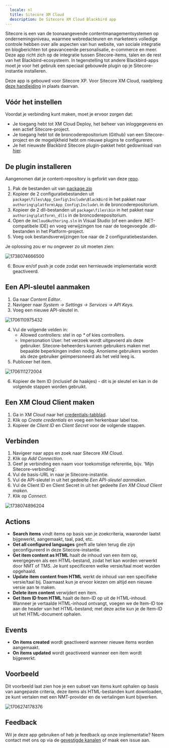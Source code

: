 ```yaml
---
  locale: nl
  title: Sitecore XM Cloud
  description: De Sitecore XM Cloud Blackbird app
---
```


<LinkCard title="View on Github" target="_blank" href="https://github.com/bb-io/SitecoreXmCloud" icon="github" />

Sitecore is een van de toonaangevende contentmanagementsystemen op ondernemingsniveau, waarmee webredacteuren en marketeers volledige controle hebben over alle aspecten van hun website, van sociale integratie en blogberichten tot geavanceerde personalisatie, e-commerce en meer. Deze app richt zich op de integratie tussen Sitecore-items, talen en de rest van het Blackbird-ecosysteem. In tegenstelling tot andere Blackbird-apps moet je voor het gebruik een speciaal gebouwde plugin op je Sitecore-instantie installeren.

Deze app is gebouwd voor Sitecore XP. Voor Sitecore XM Cloud, raadpleeg [deze handleiding](../apps/sitecore-xp/) in plaats daarvan.

## Vóór het instellen

Voordat je verbinding kunt maken, moet je ervoor zorgen dat:

- Je toegang hebt tot XM Cloud Deploy, het beheer van inloggegevens en een actief Sitecore-project.
- Je toegang hebt tot de broncoderepositorium (Github) van een Sitecore-project en de mogelijkheid hebt om nieuwe plugins te configureren.
- Je het nieuwste Blackbird Sitecore plugin-pakket hebt gedownload van [hier](../sitecore/package.zip).

## De plugin installeren

Aangenomen dat je content-repository is geforkt van deze [repo](https://github.com/sitecorelabs/xmcloud-foundation-head).

1. Pak de bestanden uit van [package.zip](../sitecore/package.zip)
2. Kopieer de 2 configuratiebestanden uit `package\files\App_Config\Include\BlackBird` in het pakket naar `authoring\platform\App_Config\Include\` in de broncoderepositorium.
3. Kopieer de 2 dll-bestanden uit `package\files\bin` in het pakket naar `authoring\platform\_dlls` in de broncoderepositorium.
4. Open de `XmCloudAuthoring.sln` in Visual Studio (of een andere .NET-compatibele IDE) en voeg verwijzingen toe naar de toegevoegde .dll-bestanden in het Platform-project.
5. Voeg ook bestandsverwijzingen toe naar de 2 configuratiebestanden.

Je oplossing zou er nu ongeveer zo uit moeten zien:

![1738074666500](https://raw.githubusercontent.com/bb-io/SitecoreXmCloud/main/image/README/1738074666500.png)

6. Bouw en/of push je code zodat een hernieuwde implementatie wordt geactiveerd.

## Een API-sleutel aanmaken

1. Ga naar _Content Editor_.
2. Navigeer naar _System -> Settings -> Services -> API Keys_.
3. Voeg een nieuwe API-sleutel in.

![1706110975432](https://raw.githubusercontent.com/bb-io/SitecoreXmCloud/main/image/README/1706110975432.png)

4. Vul de volgende velden in:
   - Allowed controllers: stel in op _\*_ of kies controllers.
   - Impersonation User: het verzoek wordt uitgevoerd als deze gebruiker. Sitecore-beheerders kunnen gebruikers maken met bepaalde beperkingen indien nodig. Anonieme gebruikers worden als deze gebruiker geïmpersoneerd als het veld leeg is.
5. Publiceer het item.

![1706111272004](https://raw.githubusercontent.com/bb-io/SitecoreXmCloud/main/image/README/1706111272004.png)

6. Kopieer de Item ID (inclusief de haakjes) - dit is je sleutel en kan in de volgende stappen worden gebruikt.

## Een XM Cloud Client maken

1. Ga in XM Cloud naar het [credentials-tabblad](https://deploy.sitecorecloud.io/credentials).
2. Klik op _Create credentials_ en voeg een herkenbaar label toe.
3. Kopieer de _Client ID_ en _Client Secret_ voor de volgende stappen.

## Verbinden

1. Navigeer naar apps en zoek naar Sitecore XM Cloud.
2. Klik op _Add Connection_.
3. Geef je verbinding een naam voor toekomstige referentie, bijv. 'Mijn Sitecore-verbinding'.
4. Vul de basis-URL in naar je Sitecore-instantie.
5. Vul de API-sleutel in uit het gedeelte _Een API-sleutel aanmaken_.
6. Vul de Client ID en Client Secret in uit het gedeelte _Een XM Cloud Client maken_.
7. Klik op _Connect_.

![1738074896204](https://raw.githubusercontent.com/bb-io/SitecoreXmCloud/main/image/README/1738074896204.png)

## Actions

- **Search items** vindt items op basis van je zoekcriteria, waaronder laatst bijgewerkt, aangemaakt, taal, pad, etc.
- **Get all configured languages** geeft alle talen terug die zijn geconfigureerd in deze Sitecore-instantie.
- **Get item content as HTML** haalt de inhoud van een item op, weergegeven als een HTML-bestand, zodat het kan worden verwerkt door NMT of TMS. Je kunt specificeren welke versie/taal moet worden opgehaald.
- **Update item content from HTML** werkt de inhoud van een specifieke versie/taal bij. Daarnaast kun je ervoor kiezen om altijd een nieuwe versie aan te maken.
- **Delete item content** verwijdert een item.
- **Get Item ID from HTML** haalt de item-ID op uit de HTML-inhoud. Wanneer je vertaalde HTML-inhoud ontvangt, voegen we de Item-ID toe aan de header van het HTML-bestand; met deze actie kun je de Item-ID uit het HTML-document ophalen.

## Events

- **On items created** wordt geactiveerd wanneer nieuwe items worden aangemaakt.
- **On items updated** wordt geactiveerd wanneer een item wordt bijgewerkt.

## Voorbeeld

Dit voorbeeld laat zien hoe je een subset van items kunt ophalen op basis van aangepaste criteria, deze items als HTML-bestanden kunt downloaden, ze kunt vertalen met een NMT-provider en de vertalingen kunt bijwerken.

![1706274178376](https://raw.githubusercontent.com/bb-io/SitecoreXmCloud/main/image/README/1706274178376.png)

## Feedback

Wil je deze app gebruiken of heb je feedback op onze implementatie? Neem contact met ons op via de [gevestigde kanalen](https://www.blackbird.io/) of maak een issue aan.